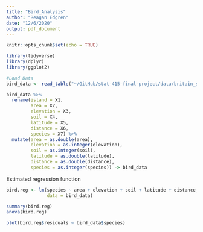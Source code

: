 ```yaml
---
title: "Bird_Analysis"
author: "Reagan Edgren"
date: "12/6/2020"
output: pdf_document
---
```


```r
knitr::opts_chunk$set(echo = TRUE)
```

```r
library(tidyverse)
library(dplyr)
library(ggplot2)
```



```r
#Load Data
bird_data <- read_table("~/GitHub/stat-415-final-project/data/britain_species.txt", col_names = FALSE)

bird_data %>% 
  rename(island = X1,
         area = X2,
         elevation = X3,
         soil = X4,
         latitude = X5,
         distance = X6,
         species = X7) %>%
  mutate(area = as.double(area),
         elevation = as.integer(elevation),
         soil = as.integer(soil),
         latitude = as.double(latitude),
         distance = as.double(distance),
         species = as.integer(species)) -> bird_data
```


Estimated regression function
```r
bird.reg <- lm(species ~ area + elevation + soil + latitude + distance, 
               data = bird_data)

summary(bird.reg)
anova(bird.reg)
```



```r
plot(bird.reg$residuals ~ bird_data$species)
```

































